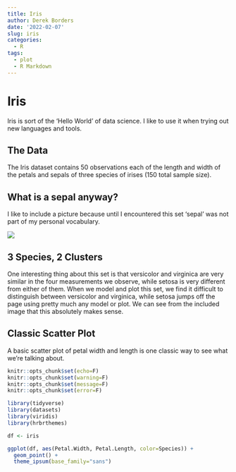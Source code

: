 ```yaml
---
title: Iris
author: Derek Borders
date: '2022-02-07'
slug: iris
categories:
  - R
tags:
  - plot
  - R Markdown
---
```


# Iris  

Iris is sort of the 'Hello World' of data science. I like to use it when trying out new languages and tools. 

## The Data  

The Iris dataset contains 50 observations each of the length and width of the petals and sepals of three species of irises (150 total sample size). 

## What is a sepal anyway?

I like to include a picture because until I encountered this set 'sepal' was not part of my personal vocabulary.

![](https://miro.medium.com/max/700/1*uo6VfVH87jRjMZWVdwq3Vw.png)

## 3 Species, 2 Clusters

One interesting thing about this set is that versicolor and virginica are very similar in the four measurements we observe, while setosa is very different from either of them. When we model and plot this set, we find it difficult to distinguish between versicolor and virginica, while setosa jumps off the page using pretty much any model or plot. We can see from the included image that this absolutely makes sense. 

## Classic Scatter Plot

A basic scatter plot of petal width and length is one classic way to see what we're talking about.

```r
knitr::opts_chunk$set(echo=F)
knitr::opts_chunk$set(warning=F)
knitr::opts_chunk$set(message=F)
knitr::opts_chunk$set(error=F)
```


```r
library(tidyverse)
library(datasets)
library(viridis)
library(hrbrthemes)

df <- iris

ggplot(df, aes(Petal.Width, Petal.Length, color=Species)) +
  geom_point() +
  theme_ipsum(base_family="sans")
  
```

